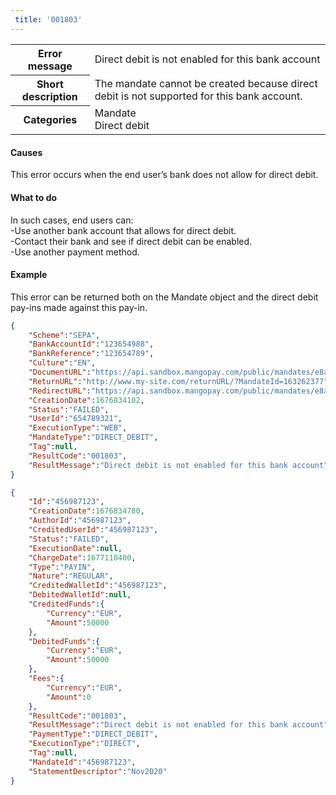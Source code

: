 ---  
 title: '001803'  
---  
  
<table>
    <tbody>
        <tr>
            <th class="header"><strong>Error message</strong></th>
            <td class="table-content">Direct debit is not enabled for this bank account</td>
        </tr>
        <tr>
            <th class="header"><strong>Short description</strong></th>
            <td class="table-content">The mandate cannot be created because direct debit is not supported for this bank account.</td>
        </tr>
        <tr>
            <th class="header"><strong>Categories</strong></th>
            <td class="table-content">  
<div class="label">Mandate</div>  
<div class="label">Direct debit</div>
</td>
        </tr>
    </tbody>
</table>  

#### Causes  

This error occurs when the end user’s bank does not allow for direct debit.  

#### What to do  

In such cases, end users can:  
-Use another bank account that allows for direct debit.  
-Contact their bank and see if direct debit can be enabled.  
-Use another payment method.  

#### Example  

This error can be returned both on the Mandate object and the direct debit pay-ins made against this pay-in.  
```json Mandate object
{
    "Scheme":"SEPA",
    "BankAccountId":"123654988",
    "BankReference":"123654789",
    "Culture":"EN",
    "DocumentURL":"https://api.sandbox.mangopay.com/public/mandates/e8a73d/d276ab3002fd4093bcfc567f79035db5/document",
    "ReturnURL":"http://www.my-site.com/returnURL/?MandateId=163262377",
    "RedirectURL":"https://api.sandbox.mangopay.com/public/mandates/e8a73d/d276ab3002fd4093bcfc567f79035db5/confirmation",
    "CreationDate":1676834102,
    "Status":"FAILED",
    "UserId":"654789321",
    "ExecutionType":"WEB",
    "MandateType":"DIRECT_DEBIT",
    "Tag":null,
    "ResultCode":"001803",
    "ResultMessage":"Direct debit is not enabled for this bank account"
}
```  
```json Direct Direct-Debit PayIn object
{
    "Id":"456987123",
    "CreationDate":1676834780,
    "AuthorId":"456987123",
    "CreditedUserId":"456987123",
    "Status":"FAILED",
    "ExecutionDate":null,
    "ChargeDate":1677110400,
    "Type":"PAYIN",
    "Nature":"REGULAR",
    "CreditedWalletId":"456987123",
    "DebitedWalletId":null,
    "CreditedFunds":{
        "Currency":"EUR",
        "Amount":50000
    },
    "DebitedFunds":{
        "Currency":"EUR",
        "Amount":50000
    },
    "Fees":{
        "Currency":"EUR",
        "Amount":0
    },
    "ResultCode":"001803",
    "ResultMessage":"Direct debit is not enabled for this bank account",
    "PaymentType":"DIRECT_DEBIT",
    "ExecutionType":"DIRECT",
    "Tag":null,
    "MandateId":"456987123",
    "StatementDescriptor":"Nov2020"
}
```